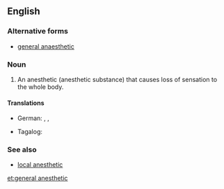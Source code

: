 ==English==

===Alternative forms===
* [[general anaesthetic]]

===Noun===
{{wikipedia}}
{{en-noun|head=[[general]] [[anesthetic]]}}

# {{label|en|medicine}} An anesthetic (anesthetic substance) that causes loss of sensation to the whole body.

====Translations====
{{trans-top|a local anesthetic}}
* German: {{t+|de|Narkosemittel|n}}, {{t+|de|Narkotikum|n}} {{qualifier|technical}}, {{t|de|Allgemeinanästhetikum|n}} {{qualifier|technical}}
{{trans-mid}}
* Tagalog: {{t|tl|pangimay}}
{{trans-bottom}}

===See also===
* [[local anesthetic]]

[[et:general anesthetic]]